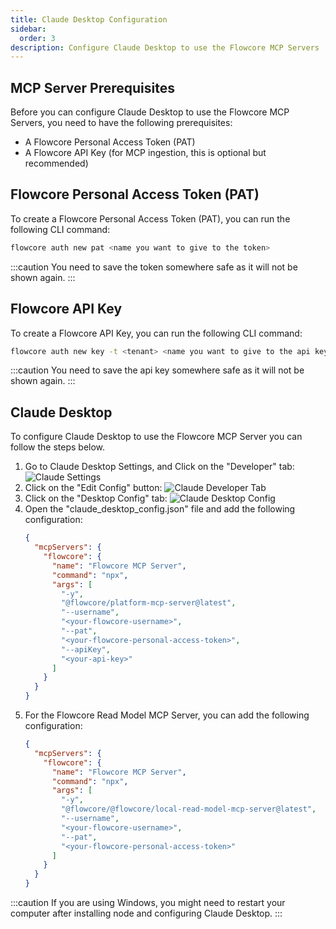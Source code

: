 ```yaml
---
title: Claude Desktop Configuration
sidebar:
  order: 3
description: Configure Claude Desktop to use the Flowcore MCP Servers
---
```




## MCP Server Prerequisites

Before you can configure Claude Desktop to use the Flowcore MCP Servers, you need to have the following prerequisites:

- A Flowcore Personal Access Token (PAT)
- A Flowcore API Key (for MCP ingestion, this is optional but recommended)

## Flowcore Personal Access Token (PAT)

To create a Flowcore Personal Access Token (PAT), you can run the following CLI command:

```bash
flowcore auth new pat <name you want to give to the token>
```

:::caution
You need to save the token somewhere safe as it will not be shown again.
:::

## Flowcore API Key

To create a Flowcore API Key, you can run the following CLI command:

```bash
flowcore auth new key -t <tenant> <name you want to give to the api key>
```

:::caution
You need to save the api key somewhere safe as it will not be shown again.
:::

## Claude Desktop

To configure Claude Desktop to use the Flowcore MCP Server you can follow the steps below.

<Steps>
<ol>

<li>
Go to Claude Desktop Settings, and Click on the "Developer" tab:
  <Image src={ClaudeSettings} alt="Claude Settings" />
</li>

<li>
Click on the "Edit Config" button:
  <Image src={ClaudeDeveloper} alt="Claude Developer Tab" />
</li>

<li>
Click on the "Desktop Config" tab:
  <Image src={ClaudeDesktopConfig} alt="Claude Desktop Config" />
</li>

<li>
Open the "claude_desktop_config.json" file and add the following configuration:

  ```json
  {
    "mcpServers": {
      "flowcore": {
        "name": "Flowcore MCP Server",
        "command": "npx",
        "args": [
          "-y",
          "@flowcore/platform-mcp-server@latest",
          "--username",
          "<your-flowcore-username>",
          "--pat",
          "<your-flowcore-personal-access-token>",
          "--apiKey",
          "<your-api-key>"
        ]
      }
    }
  }
  ```

</li>

<li>
For the Flowcore Read Model MCP Server, you can add the following configuration:

  ```json
  {
    "mcpServers": {
      "flowcore": {
        "name": "Flowcore MCP Server",
        "command": "npx",
        "args": [
          "-y",
          "@flowcore/@flowcore/local-read-model-mcp-server@latest",
          "--username",
          "<your-flowcore-username>",
          "--pat",
          "<your-flowcore-personal-access-token>"
        ]
      }
    }
  }
  ```

</li>

</ol>
</Steps>

:::caution
If you are using Windows, you might need to restart your computer after installing node and configuring Claude Desktop.
:::

##